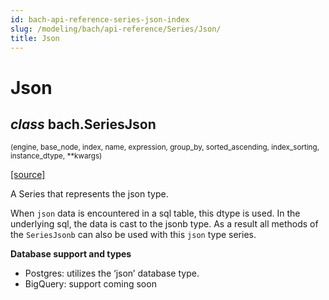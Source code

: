 ```yaml
---
id: bach-api-reference-series-json-index
slug: /modeling/bach/api-reference/Series/Json/
title: Json
---
```


# Json

<div className="class">

## <span className="type-annotation"><em>class</em></span> <span className="additional-name">bach.</span><span className="name">SeriesJson</span>

<small className="parameter-list">(<span className="parameter" id="engine">engine</span>, <span className="parameter" id="base_node">base_node</span>, <span className="parameter" id="index">index</span>, <span className="parameter" id="name">name</span>, <span className="parameter" id="expression">expression</span>, <span className="parameter" id="group_by">group_by</span>, <span className="parameter" id="sorted_ascending">sorted_ascending</span>, <span className="parameter" id="index_sorting">index_sorting</span>, <span className="parameter" id="instance_dtype">instance_dtype</span>, <span className="parameter" id="**">\*\*kwargs</span>)</small>


&#8203;<span className="view-source">[[source]](https://github.com/objectiv/objectiv-analytics/blob/main/bach/bach/series/series_json.py)</span>

<div className="content">

A Series that represents the json type.

When `json` data is encountered in a sql table, this dtype is used. In the underlying sql, the data is
cast to the jsonb type. As a result all methods of the `SeriesJsonb` can also be used with this
`json` type series.

**Database support and types**

* Postgres: utilizes the ‘json’ database type.
* BigQuery: support coming soon


</div>


</div>

<div className="table-autosummary">

|                                                   |                                                                                                                                                                                                     |
| ------------------------------------------------- | -------------------------------------------------------------------------------------------------------------------------------------------------------------------------------------------------- |


</div>
